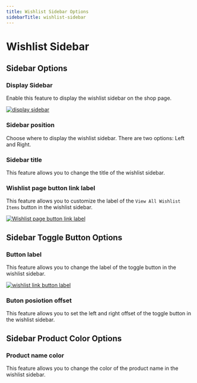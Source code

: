 ```yaml
---
title: Wishlist Sidebar Options
sidebarTitle: wishlist-sidebar
---
```


# Wishlist Sidebar

## Sidebar Options

### Display Sidebar

Enable this feature to display the wishlist sidebar on the shop page.

[![display sidebar](/products/wishlist/wishlist-sidebar.png)](/products/wishlist/wishlist-sidebar.png)

### Sidebar position

Choose where to display the wishlist sidebar. There are two options: Left and Right.

### Sidebar title

This feature allows you to change the title of the wishlist sidebar.


### Wishlist page button link label

This feature allows you to customize the label of the `View All Wishlist Items` button in the wishlist sidebar.

[![Wishlist page button link label](/products/wishlist/wishlist-link-button.png)](/products/wishlist/wishlist-link-button.png)


## Sidebar Toggle Button Options

### Button label

This feature allows you to change the label of the toggle button in the wishlist sidebar.


[![wishlist link button label](/products/wishlist/sidebar-toggle-button-label.png)](/products/wishlist/sidebar-toggle-button-label.png)


### Buton posiotion offset

This feature allows you to set the left and right offset of the toggle button in the wishlist sidebar.



## Sidebar Product Color Options

###  Product name color

This feature allows you to change the color of the product name in the wishlist sidebar.